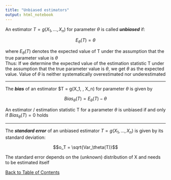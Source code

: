 ```yaml
---
title: "Unbiased estimators"
output: html_notebook
---
```


An estimator $T = g(X_1,  \dots, X_n)$ for parameter $\theta$ is called ***unbiased*** if:

$$E_\theta(T) = \theta$$

where $E_\theta(T)$ denotes the expected value of T under the assumption that the true parameter value is $\theta$ <br>
Thus: If we determine the expected value of the estimation statistic T under the assumption that the
true parameter value is $\theta$, we get $\theta$ as the expected value. Value of $\theta$ is neither systematically overestimated nor underestimated

---

The ***bias*** of an estimator $T = g(X_1,  \dots, X_n) for parameter $\theta$ is given by

$$Bias_\theta(T) = E_\theta(T) - \theta$$

An estimator / estimation statistic T for a parameter $\theta$ is unbiased if and only if $Bias_\theta(T) = 0$ holds

---

The ***standard error*** of an unbiased estimator $T = g(X_1,  \dots, X_n)$ is given by its standard deviation:

$$o_T = \sqrt{Var_\theta(T)}$$

The standard error depends on the (unknown) distribution of X and needs to be estimated itself

[Back to Table of Contents](../)